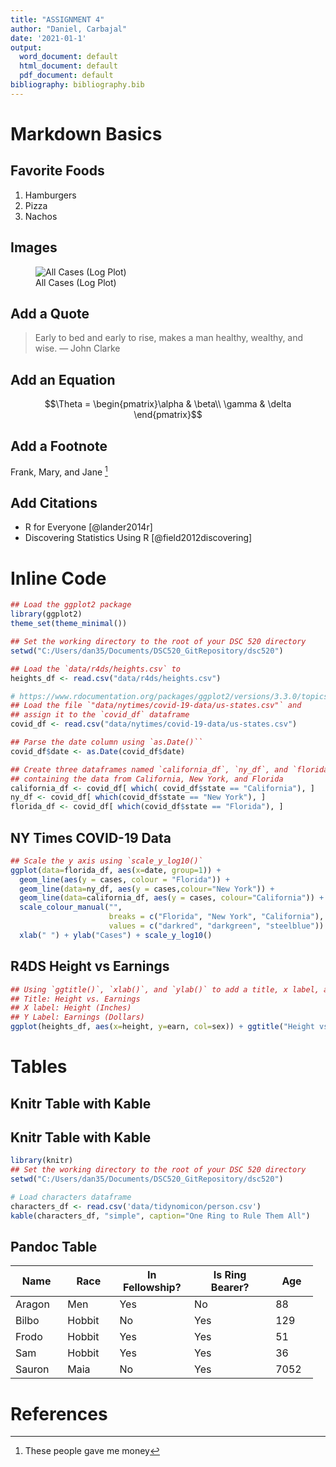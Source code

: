 ```yaml
---
title: "ASSIGNMENT 4"
author: "Daniel, Carbajal"
date: '2021-01-1'
output:
  word_document: default
  html_document: default
  pdf_document: default
bibliography: bibliography.bib
---
```


# Markdown Basics

## Favorite Foods
1. Hamburgers
2. Pizza
3. Nachos

## Images
![All Cases (Log Plot)](../../completed/assignment04/plots/10-all-cases-log.png)

## Add a Quote
> Early to bed and early to rise, makes a man healthy, wealthy, and wise.
> --- John Clarke

## Add an Equation
$$\Theta = \begin{pmatrix}\alpha & \beta\\
\gamma & \delta
\end{pmatrix}$$

## Add a Footnote
Frank, Mary, and Jane [^thanks]

[^thanks]: These people gave me money

## Add Citations

* R for Everyone [@lander2014r]
* Discovering Statistics Using R [@field2012discovering]

# Inline Code
``` r
## Load the ggplot2 package
library(ggplot2)
theme_set(theme_minimal())

## Set the working directory to the root of your DSC 520 directory
setwd("C:/Users/dan35/Documents/DSC520_GitRepository/dsc520")

## Load the `data/r4ds/heights.csv` to
heights_df <- read.csv("data/r4ds/heights.csv")

# https://www.rdocumentation.org/packages/ggplot2/versions/3.3.0/topics/geom_path
## Load the file `"data/nytimes/covid-19-data/us-states.csv"` and
## assign it to the `covid_df` dataframe
covid_df <- read.csv("data/nytimes/covid-19-data/us-states.csv")

## Parse the date column using `as.Date()``
covid_df$date <- as.Date(covid_df$date)

## Create three dataframes named `california_df`, `ny_df`, and `florida_df`
## containing the data from California, New York, and Florida
california_df <- covid_df[ which( covid_df$state == "California"), ]
ny_df <- covid_df[ which(covid_df$state == "New York"), ]
florida_df <- covid_df[ which(covid_df$state == "Florida"), ]
```

## NY Times COVID-19 Data
```r
## Scale the y axis using `scale_y_log10()`
ggplot(data=florida_df, aes(x=date, group=1)) +
  geom_line(aes(y = cases, colour = "Florida")) +
  geom_line(data=ny_df, aes(y = cases,colour="New York")) +
  geom_line(data=california_df, aes(y = cases, colour="California")) +
  scale_colour_manual("",
                      breaks = c("Florida", "New York", "California"),
                      values = c("darkred", "darkgreen", "steelblue")) +
  xlab(" ") + ylab("Cases") + scale_y_log10()
```

## R4DS Height vs Earnings
```r
## Using `ggtitle()`, `xlab()`, and `ylab()` to add a title, x label, and y label to the previous plot
## Title: Height vs. Earnings
## X label: Height (Inches)
## Y Label: Earnings (Dollars)
ggplot(heights_df, aes(x=height, y=earn, col=sex)) + ggtitle("Height vs. Earnings") + xlab("Height (Inches)") + ylab("Earnings (Dollars)") + geom_point()
```


# Tables

## Knitr Table with Kable
## Knitr Table with Kable
``` r
library(knitr)
## Set the working directory to the root of your DSC 520 directory
setwd("C:/Users/dan35/Documents/DSC520_GitRepository/dsc520")

# Load characters dataframe
characters_df <- read.csv('data/tidynomicon/person.csv')
kable(characters_df, "simple", caption="One Ring to Rule Them All")
```


## Pandoc Table
+-----------+-----------+----------------+-----------------+---------+
| Name      | Race      | In Fellowship? | Is Ring Bearer? | Age     |
+===========+===========+================+=================+=========+
| Aragon    | Men       | Yes            | No              | 88      |
+-----------+-----------+----------------+-----------------+---------+
| Bilbo     | Hobbit    | No             | Yes             | 129     |
+-----------+-----------+----------------+-----------------+---------+
| Frodo     | Hobbit    | Yes            | Yes             | 51      |
+-----------+-----------+----------------+-----------------+---------+
| Sam       | Hobbit    | Yes            | Yes             | 36      |
+-----------+-----------+----------------+-----------------+---------+
| Sauron    | Maia      | No             | Yes             | 7052    |
+-----------+-----------+----------------+-----------------+---------+

# References